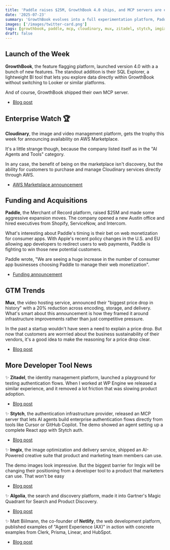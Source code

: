 ```yaml
---
title: 'Paddle raises $25M, GrowthBook 4.0 ships, and MCP servers are everywhere'
date: '2025-07-23'
summary: 'GrowthBook evolves into a full experimentation platform, Paddle bets big on web monetization with $25M funding, and MCP servers become the new standard for AI tool integration.'
images: ['/images/twitter-card.png']
tags: [growthbook, paddle, mcp, cloudinary, mux, zitadel, stytch, imgix, algolia, netlify]
draft: false
---
```


## Launch of the Week

**GrowthBook**, the feature flagging platform, launched version 4.0 with a a bunch of new features. The standout addition is their SQL Explorer, a lightweight BI tool that lets you explore data directly within GrowthBook without switching to Looker or similar platforms.

And of course, GrowthBook shipped their own MCP server.

- [Blog post](https://blog.growthbook.io/growthbook-version-4-0/)

## Enterprise Watch 🏆

**Cloudinary**, the image and video management platform, gets the trophy this week for announcing availability on AWS Marketplace.

It's a little strange though, because the company listed itself as in the "AI Agents and Tools" category.

In any case, the benefit of being on the marketplace isn't discovery, but the ability for customers to purchase and manage Cloudinary services directly through AWS.

- [AWS Marketplace announcement](https://cloudinary.com/blog/cloudinary-aws-marketplace-ai-agents-and-tools)

## Funding and Acquisitions

**Paddle**, the Merchant of Record platform, raised $25M and made some aggressive expansion moves. The company opened a new Austin office and hired executives from Shopify, ServiceNow, and Intercom.

What's interesting about Paddle's timing is their bet on web monetization for consumer apps. With Apple's recent policy changes in the U.S. and EU allowing app developers to redirect users to web payments, Paddle is fighting to win those new potential customers.

Paddle wrote, "We are seeing a huge increase in the number of consumer app businesses choosing Paddle to manage their web monetization".

- [Funding announcement](https://www.paddle.com/blog/paddle-raises-25m)

## GTM Trends

**Mux**, the video hosting service, announced their "biggest price drop in history" with a 20% reduction across encoding, storage, and delivery. What's smart about this announcement is how they framed it around infrastructure improvements rather than just competitive pressure.

In the past a startup wouldn't have seen a need to explain a price drop. But now that customers are worrried about the business sustainability of their vendors, it's a good idea to make the reasoning for a price drop clear.

- [Blog post](https://www.mux.com/blog/price-drop)

## More Developer Tool News

✨ **Zitadel**, the identity management platform, launched a playground for testing authentication flows. When I worked at WP Engine we released a similar experience, and it removed a lot friction that was slowing product adoption.

- [Blog post](https://zitadel.com/blog/zitadel-oidc-playground)

✨ **Stytch**, the authentication infrastructure provider, released an MCP server that lets AI agents build enterprise authentication flows directly from tools like Cursor or GitHub Copilot. The demo showed an agent setting up a complete React app with Stytch auth.

- [Blog post](https://stytch.com/blog/stytch-mcp-server/)

✨ **Imgix**, the image optimization and delivery service, shipped an AI-Powered creative suite that product and marketing team members can use.

The demo images look impressive. But the biggest barrier for Imgix will be changing their positioning from a developer tool to a product that marketers can use. That won't be easy

- [Blog post](https://www.imgix.com/blog/7125)

✨ **Algolia**, the search and discovery platform, made it into Gartner's Magic Quadrant for Search and Product Discovery.

- [Blog post](https://www.algolia.com/blog/algolia/2025-gartner-magic-quadrant-for-search-and-product-discovery)

✨ Matt Biilmann, the co-founder of **Netlify**, the web development platform, published examples of "Agent Experience (AX)" in action with concrete examples from Clerk, Prisma, Linear, and HubSpot.

- [Blog post](https://biilmann.blog/articles/ax-in-practice/)
